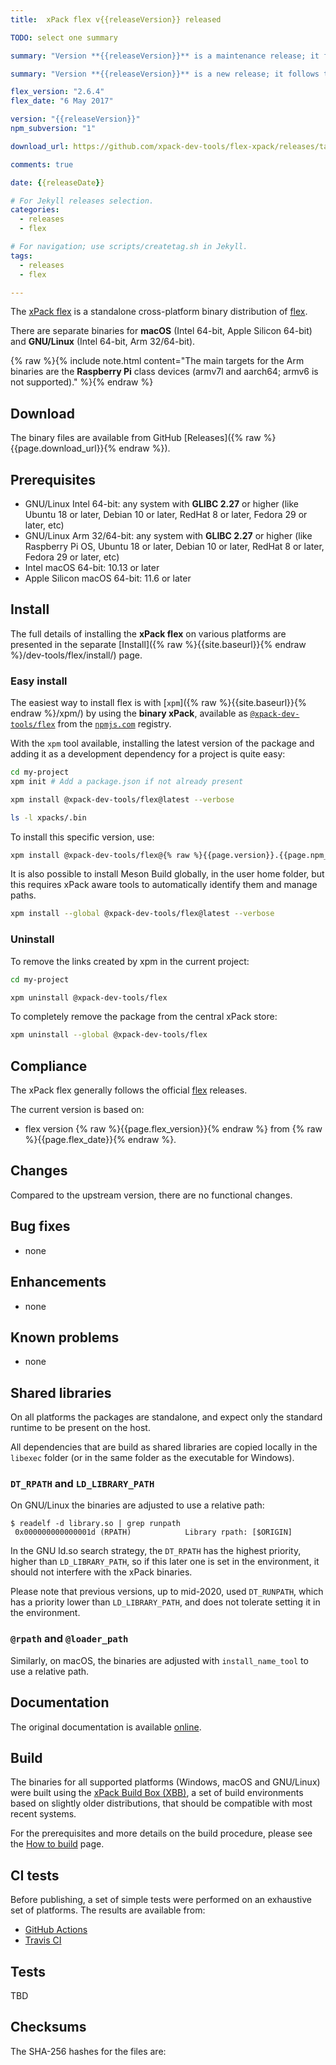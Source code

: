 ```yaml
---
title:  xPack flex v{{releaseVersion}} released

TODO: select one summary

summary: "Version **{{releaseVersion}}** is a maintenance release; it fixes ..."

summary: "Version **{{releaseVersion}}** is a new release; it follows the upstream release."

flex_version: "2.6.4"
flex_date: "6 May 2017"

version: "{{releaseVersion}}"
npm_subversion: "1"

download_url: https://github.com/xpack-dev-tools/flex-xpack/releases/tag/v{{releaseVersion}}/

comments: true

date: {{releaseDate}}

# For Jekyll releases selection.
categories:
  - releases
  - flex

# For navigation; use scripts/createtag.sh in Jekyll.
tags:
  - releases
  - flex

---
```


The [xPack flex](https://xpack-dev-tools.github.io/flex-xpack/)
is a standalone cross-platform binary distribution of
[flex](https://www.gnu.org/software/flex/).

There are separate binaries for
**macOS** (Intel 64-bit, Apple Silicon 64-bit)
and **GNU/Linux** (Intel 64-bit, Arm 32/64-bit).

{% raw %}{% include note.html content="The main targets for the Arm binaries
are the **Raspberry Pi** class devices (armv7l and aarch64;
armv6 is not supported)." %}{% endraw %}

## Download

The binary files are available from GitHub [Releases]({% raw %}{{page.download_url}}{% endraw %}).

## Prerequisites

- GNU/Linux Intel 64-bit: any system with **GLIBC 2.27** or higher
  (like Ubuntu 18 or later, Debian 10 or later, RedHat 8 or later,
  Fedora 29 or later, etc)
- GNU/Linux Arm 32/64-bit: any system with **GLIBC 2.27** or higher
  (like Raspberry Pi OS, Ubuntu 18 or later, Debian 10 or later, RedHat 8 or later,
  Fedora 29 or later, etc)
- Intel macOS 64-bit: 10.13 or later
- Apple Silicon macOS 64-bit: 11.6 or later

## Install

The full details of installing the **xPack flex** on various platforms
are presented in the separate
[Install]({% raw %}{{site.baseurl}}{% endraw %}/dev-tools/flex/install/) page.

### Easy install

The easiest way to install flex is with
[`xpm`]({% raw %}{{site.baseurl}}{% endraw %}/xpm/)
by using the **binary xPack**, available as
[`@xpack-dev-tools/flex`](https://www.npmjs.com/package/@xpack-dev-tools/flex)
from the [`npmjs.com`](https://www.npmjs.com) registry.

With the `xpm` tool available, installing
the latest version of the package and adding it as
a development dependency for a project is quite easy:

```sh
cd my-project
xpm init # Add a package.json if not already present

xpm install @xpack-dev-tools/flex@latest --verbose

ls -l xpacks/.bin
```

To install this specific version, use:

```sh
xpm install @xpack-dev-tools/flex@{% raw %}{{page.version}}.{{page.npm_subversion}}{% endraw %} --verbose
```

It is also possible to install Meson Build globally, in the user home folder,
but this requires xPack aware tools to automatically identify them and
manage paths.

```sh
xpm install --global @xpack-dev-tools/flex@latest --verbose
```

### Uninstall

To remove the links created by xpm in the current project:

```sh
cd my-project

xpm uninstall @xpack-dev-tools/flex
```

To completely remove the package from the central xPack store:

```sh
xpm uninstall --global @xpack-dev-tools/flex
```

## Compliance

The xPack flex generally follows the official
[flex](https://www.gnu.org/software/flex/) releases.

The current version is based on:

- flex version {% raw %}{{page.flex_version}}{% endraw %}
from {% raw %}{{page.flex_date}}{% endraw %}.

## Changes

Compared to the upstream version, there are no functional changes.

## Bug fixes

- none

## Enhancements

- none

## Known problems

- none

## Shared libraries

On all platforms the packages are standalone, and expect only the standard
runtime to be present on the host.

All dependencies that are build as shared libraries are copied locally
in the `libexec` folder (or in the same folder as the executable for Windows).

### `DT_RPATH` and `LD_LIBRARY_PATH`

On GNU/Linux the binaries are adjusted to use a relative path:

```console
$ readelf -d library.so | grep runpath
 0x000000000000001d (RPATH)            Library rpath: [$ORIGIN]
```

In the GNU ld.so search strategy, the `DT_RPATH` has
the highest priority, higher than `LD_LIBRARY_PATH`, so if this later one
is set in the environment, it should not interfere with the xPack binaries.

Please note that previous versions, up to mid-2020, used `DT_RUNPATH`, which
has a priority lower than `LD_LIBRARY_PATH`, and does not tolerate setting
it in the environment.

### `@rpath` and `@loader_path`

Similarly, on macOS, the binaries are adjusted with `install_name_tool` to use a
relative path.

## Documentation

The original documentation is available
[online](https://www.gnu.org/software/flex/manual/).

## Build

The binaries for all supported platforms
(Windows, macOS and GNU/Linux) were built using the
[xPack Build Box (XBB)](https://xpack.github.io/xbb/), a set
of build environments based on slightly older distributions, that should be
compatible with most recent systems.

For the prerequisites and more details on the build procedure, please see the
[How to build](https://github.com/xpack-dev-tools/flex-xpack/blob/xpack/README-MAINTAINER.md) page.

## CI tests

Before publishing, a set of simple tests were performed on an exhaustive
set of platforms. The results are available from:

- [GitHub Actions](https://github.com/xpack-dev-tools/flex-xpack/actions/)
- [Travis CI](https://app.travis-ci.com/github/xpack-dev-tools/flex-xpack/builds/)

## Tests

TBD

## Checksums

The SHA-256 hashes for the files are:
